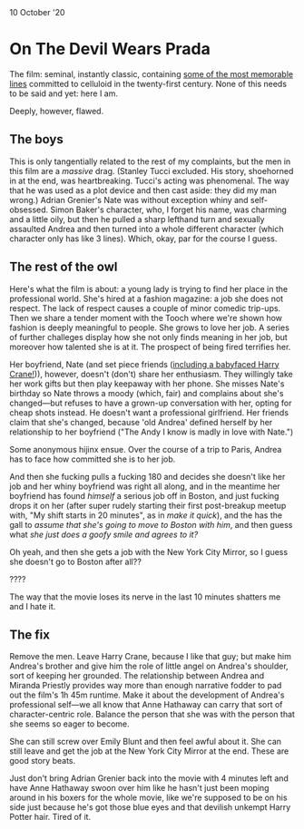 
<title>On The Devil Wears Prada | Charles Harries</title>
<meta name="description" content="I just watched this movie on a Friday night and I need to say something about it." />

<Date>
  10 October '20
</Date>

# On The Devil Wears Prada

The film: seminal, instantly classic, containing [some of the most memorable lines](https://www.youtube.com/watch?v=Yj8mHwvFxMc) committed to celluloid in the twenty-first century. None of this needs to be said and yet: here I am.

Deeply, however, flawed.

## The boys
This is only tangentially related to the rest of my complaints, but the men in this film are a _massive_ drag. (Stanley Tucci excluded. His story, shoehorned in at the end, was heartbreaking. Tucci's acting was phenomenal. The way that he was used as a plot device and then cast aside: they did my man wrong.) Adrian Grenier's Nate was without exception whiny and self-obsessed. Simon Baker's character, who, I forget his name, was charming and a little oily, but then he pulled a sharp lefthand turn and sexually assaulted Andrea and then turned into a whole different character (which character only has like 3 lines). Which, okay, par for the course I guess.

## The rest of the owl
Here's what the film is about: a young lady is trying to find her place in the professional world. She's hired at a fashion magazine: a job she does not respect. The lack of respect causes a couple of minor comedic trip-ups. Then we share a tender moment with the Tooch where we're shown how fashion is deeply meaningful to people. She grows to love her job. A series of further challeges display how she not only finds meaning in her job, but moreover how talented she is at it. The prospect of being fired terrifies her.

Her boyfriend, Nate (and set piece friends ([including a babyfaced Harry Crane!](https://youtu.be/BPgA_Lh1Avw?t=14))), however, doesn't (don't) share her enthusiasm. They willingly take her work gifts but then play keepaway with her phone. She misses Nate's birthday so Nate throws a moody (which, fair) and complains about she's changed—but refuses to have a grown-up conversation with her, opting for cheap shots instead. He doesn't want a professional girlfriend. Her friends claim that she's changed, because 'old Andrea' defined herself by her relationship to her boyfriend ("The Andy I know is madly in love with Nate.")

Some anonymous hijinx ensue. Over the course of a trip to Paris, Andrea has to face how committed she is to her job.

And then she fucking pulls a fucking 180 and decides she doesn't like her job and her whiny boyfriend was right all along, and in the meantime her boyfriend has found _himself_ a serious job off in Boston, and just fucking drops it on her (after super rudely starting their first post-breakup meetup with, "My shift starts in 20 minutes", as in _make it quick_), and the has the gall to _assume that she's going to move to Boston with him_, and then guess what _she just does a goofy smile and agrees to it?_

Oh yeah, and then she gets a job with the New York City Mirror, so I guess she doesn't go to Boston after all??

????

The way that the movie loses its nerve in the last 10 minutes shatters me and I hate it.

## The fix
Remove the men. Leave Harry Crane, because I like that guy; but make him Andrea's brother and give him the role of little angel on Andrea's shoulder, sort of keeping her grounded. The relationship between Andrea and Miranda Priestly provides way more than enough narrative fodder to pad out the film's 1h 45m runtime. Make it about the development of Andrea's professional self&mdash;we all know that Anne Hathaway can carry that sort of character-centric role. Balance the person that she was with the person that she seems so eager to become.

She can still screw over Emily Blunt and then feel awful about it. She can still leave and get the job at the New York City Mirror at the end. These are good story beats.

Just don't bring Adrian Grenier back into the movie with 4 minutes left and have Anne Hathaway swoon over him like he hasn't just been moping around in his boxers for the whole movie, like we're supposed to be on his side just because he's got those blue eyes and that devilish unkempt Harry Potter hair. Tired of it.